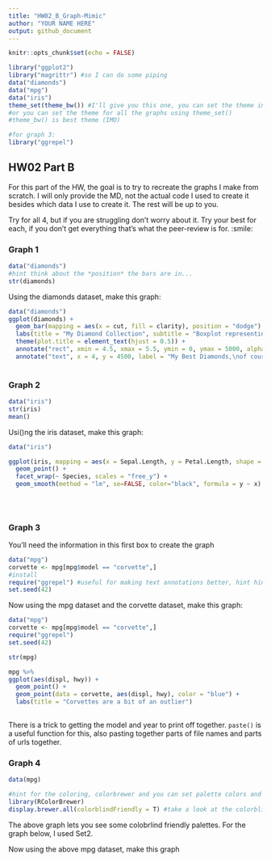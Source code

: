 ---
title: "HW02_B_Graph-Mimic"
author: "YOUR NAME HERE"
output: github_document
---

```{r setup, include=FALSE}
knitr::opts_chunk$set(echo = FALSE)
```


```{r load libraries, echo = TRUE, include=TRUE}
library("ggplot2")
library("magrittr") #so I can do some piping
data("diamonds")
data("mpg")
data("iris")
theme_set(theme_bw()) #I'll give you this one, you can set the theme individually for graphs
#or you can set the theme for all the graphs using theme_set()
#theme_bw() is best theme (IMO)

#for graph 3:
library("ggrepel")


```

## HW02 Part B

For this part of the HW, the goal is to try to recreate the graphs I make from scratch. I will only provide the MD, not the actual code I used to create it besides which data I use to create it. The rest will be up to you. 

Try for all 4, but if you are struggling don't worry about it. Try your best for each, if you don't get everything that's what the peer-review is for. :smile:


### Graph 1
```{r, echo = T, include = TRUE}
data("diamonds")
#hint think about the *position* the bars are in...
str(diamonds)
```


Using the diamonds dataset, make this graph:
```{r graph1 code, echo=FALSE}
data("diamonds")
ggplot(diamonds) +
  geom_bar(mapping = aes(x = cut, fill = clarity), position = "dodge") +
  labs(title = "My Diamond Collection", subtitle = "Boxplot representing the number of diamonds in my diamond collection by \ntype of cut quality and clarity of diamond", x = "Diamond Cut", y = "Number of Diamonds") +
  theme(plot.title = element_text(hjust = 0.5)) +
  annotate("rect", xmin = 4.5, xmax = 5.5, ymin = 0, ymax = 5000, alpha = 0.3) +
  annotate("text", x = 4, y = 4500, label = "My Best Diamonds,\nof course")
  

```

### Graph 2
```{r, echo = T, include = TRUE}
data("iris")
str(iris)
mean()
```

Usi()ng the iris dataset, make this graph:
```{r graph 2 code, echo=FALSE}
data("iris")

ggplot(iris, mapping = aes(x = Sepal.Length, y = Petal.Length, shape = Species, color = Species)) +
  geom_point() +
  facet_wrap(~ Species, scales = "free_y") +
  geom_smooth(method = "lm", se=FALSE, color="black", formula = y ~ x)
  
  
  
```


### Graph 3
You'll need the information in this first box to create the graph
```{r, echo = TRUE}
data("mpg")
corvette <- mpg[mpg$model == "corvette",]
#install
require("ggrepel") #useful for making text annotations better, hint hint
set.seed(42)
```

Now using the mpg dataset and the corvette dataset, make this graph:

```{r graoh 3 code}
data("mpg")
corvette <- mpg[mpg$model == "corvette",]
require("ggrepel")
set.seed(42)

str(mpg)

mpg %>%
ggplot(aes(displ, hwy)) +
  geom_point() +
  geom_point(data = corvette, aes(displ, hwy), color = "blue") +
  labs(title = "Corvettes are a bit of an outlier")
  

```

There is a trick to getting the model and year to print off together. `paste()` is a useful function for this, also pasting together parts of file names and parts of urls together. 


### Graph 4 
```{r, echo = T}
data(mpg)

#hint for the coloring, colorbrewer and you can set palette colors and make your graphs colorblind friendly
library(RColorBrewer)
display.brewer.all(colorblindFriendly = T) #take a look at the colorblindfriendly options
```

The above graph lets you see some colobrlind friendly palettes. For the graph below, I used Set2.



Now using the above mpg dataset, make this graph

```{r graph 4 code}

```





